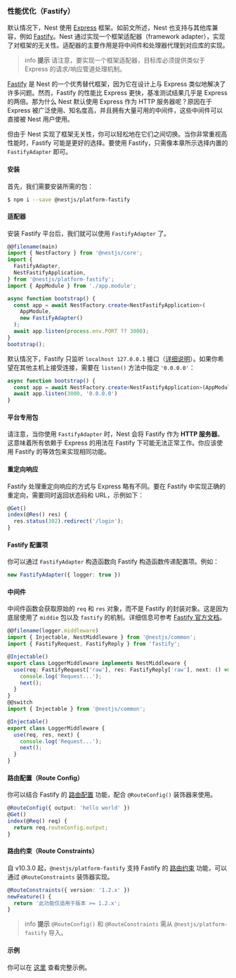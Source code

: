 ### 性能优化（Fastify）

默认情况下，Nest 使用 [Express](https://expressjs.com/) 框架。如前文所述，Nest 也支持与其他库兼容，例如 [Fastify](https://github.com/fastify/fastify)。Nest 通过实现一个框架适配器（framework adapter），实现了对框架的无关性。适配器的主要作用是将中间件和处理器代理到对应库的实现。

> info **提示** 请注意，要实现一个框架适配器，目标库必须提供类似于 Express 的请求/响应管道处理机制。

[Fastify](https://github.com/fastify/fastify) 是 Nest 的一个优秀替代框架，因为它在设计上与 Express 类似地解决了许多问题。然而，Fastify 的性能比 Express 更快，基准测试结果几乎是 Express 的两倍。那为什么 Nest 默认使用 Express 作为 HTTP 服务器呢？原因在于 Express 被广泛使用、知名度高，并且拥有大量可用的中间件，这些中间件可以直接被 Nest 用户使用。

但由于 Nest 实现了框架无关性，你可以轻松地在它们之间切换。当你非常重视高性能时，Fastify 可能是更好的选择。要使用 Fastify，只需像本章所示选择内置的 `FastifyAdapter` 即可。

#### 安装

首先，我们需要安装所需的包：

```bash
$ npm i --save @nestjs/platform-fastify
```

#### 适配器

安装 Fastify 平台后，我们就可以使用 `FastifyAdapter` 了。

```ts
@@filename(main)
import { NestFactory } from '@nestjs/core';
import {
  FastifyAdapter,
  NestFastifyApplication,
} from '@nestjs/platform-fastify';
import { AppModule } from './app.module';

async function bootstrap() {
  const app = await NestFactory.create<NestFastifyApplication>(
    AppModule,
    new FastifyAdapter()
  );
  await app.listen(process.env.PORT ?? 3000);
}
bootstrap();
```

默认情况下，Fastify 只监听 `localhost 127.0.0.1` 接口（[详细说明](https://www.fastify.io/docs/latest/Guides/Getting-Started/#your-first-server)）。如果你希望在其他主机上接受连接，需要在 `listen()` 方法中指定 `'0.0.0.0'`：

```ts
async function bootstrap() {
  const app = await NestFactory.create<NestFastifyApplication>(AppModule, new FastifyAdapter())
  await app.listen(3000, '0.0.0.0')
}
```

#### 平台专用包

请注意，当你使用 `FastifyAdapter` 时，Nest 会将 Fastify 作为 **HTTP 服务器**。这意味着所有依赖于 Express 的用法在 Fastify 下可能无法正常工作。你应该使用 Fastify 的等效包来实现相同功能。

#### 重定向响应

Fastify 处理重定向响应的方式与 Express 略有不同。要在 Fastify 中实现正确的重定向，需要同时返回状态码和 URL，示例如下：

```ts
@Get()
index(@Res() res) {
  res.status(302).redirect('/login');
}
```

#### Fastify 配置项

你可以通过 `FastifyAdapter` 构造函数向 Fastify 构造函数传递配置项。例如：

```ts
new FastifyAdapter({ logger: true })
```

#### 中间件

中间件函数会获取原始的 `req` 和 `res` 对象，而不是 Fastify 的封装对象。这是因为底层使用了 `middie` 包以及 `fastify` 的机制。详细信息可参考 [Fastify 官方文档](https://www.fastify.io/docs/latest/Reference/Middleware/)。

```ts
@@filename(logger.middleware)
import { Injectable, NestMiddleware } from '@nestjs/common';
import { FastifyRequest, FastifyReply } from 'fastify';

@Injectable()
export class LoggerMiddleware implements NestMiddleware {
  use(req: FastifyRequest['raw'], res: FastifyReply['raw'], next: () => void) {
    console.log('Request...');
    next();
  }
}
@@switch
import { Injectable } from '@nestjs/common';

@Injectable()
export class LoggerMiddleware {
  use(req, res, next) {
    console.log('Request...');
    next();
  }
}
```

#### 路由配置（Route Config）

你可以结合 Fastify 的 [路由配置](https://fastify.dev/docs/latest/Reference/Routes/#config) 功能，配合 `@RouteConfig()` 装饰器来使用。

```ts
@RouteConfig({ output: 'hello world' })
@Get()
index(@Req() req) {
  return req.routeConfig.output;
}
```

#### 路由约束（Route Constraints）

自 v10.3.0 起，`@nestjs/platform-fastify` 支持 Fastify 的 [路由约束](https://fastify.dev/docs/latest/Reference/Routes/#constraints) 功能，可以通过 `@RouteConstraints` 装饰器实现。

```ts
@RouteConstraints({ version: '1.2.x' })
newFeature() {
  return '此功能仅适用于版本 >= 1.2.x';
}
```

> info **提示** `@RouteConfig()` 和 `@RouteConstraints` 需从 `@nestjs/platform-fastify` 导入。

#### 示例

你可以在 [这里](https://github.com/nestjs/nest/tree/master/sample/10-fastify) 查看完整示例。
